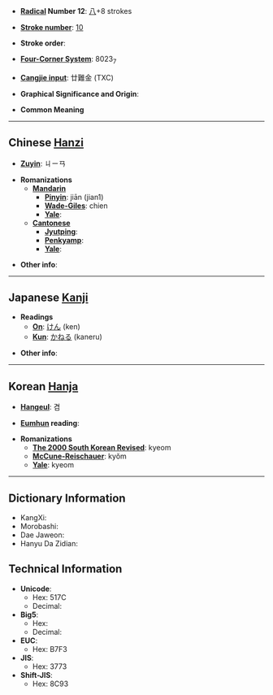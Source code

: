 * '''[[Wiktionary:Chinese radical index| Radical]] Number 12''': [[Wiktionary:Chinese radical index 八|八]]+8 strokes

* '''[[Wiktionary:Chinese total strokes index|Stroke number]]''': [[Wiktionary:Chinese total strokes index 10|10]]

* '''Stroke order''': 

* '''[[Wiktionary:Chinese four corner index|Four-Corner System]]''': 8023<sub>7</sub>

* '''[[Wiktionary:Chinese Cangjie index|Cangjie input]]''': 廿難金 (TXC)

* '''Graphical Significance and Origin''':

* '''Common Meaning'''

----

== Chinese [[Hanzi]] ==

* '''[[Zuyin]]''': ㄐㄧㄢ

* '''Romanizations'''
** '''[[Mandarin]]'''
*** '''[[Pinyin]]''': jiān (jian1)
*** '''[[Wade-Giles]]''': chien
*** '''[[Yale]]''': 
** '''[[Cantonese]]'''
*** '''[[Jyutping]]''':
*** '''[[Penkyamp]]''': 
*** '''[[Yale]]''':

* '''Other info''': 

----

== Japanese [[Kanji]] ==

* '''Readings'''
** '''[[On]]''': [[けん]] (ken)
** '''[[Kun]]''': [[かねる]] (kaneru)

* '''Other info''':  

----

== Korean [[Hanja]] ==

* '''[[Hangeul]]''': 겸

* '''[[Eumhun]] reading''': 

* '''Romanizations'''
** '''[[The 2000 South Korean Revised Romanization|The 2000 South Korean Revised]]''': kyeom
** '''[[McCune-Reischauer]]''': kyŏm
** '''[[Yale]]''': kyeom

----

== Dictionary Information ==

* KangXi: 
* Morobashi: 
* Dae Jaweon: 
* Hanyu Da Zidian: 

== Technical Information ==

* '''Unicode''':
** Hex: 517C
** Decimal: 
* '''Big5''':
** Hex: 
** Decimal: 
* '''EUC''':
** Hex: B7F3
* '''JIS''':
** Hex: 3773
* '''Shift-JIS''':
** Hex: 8C93